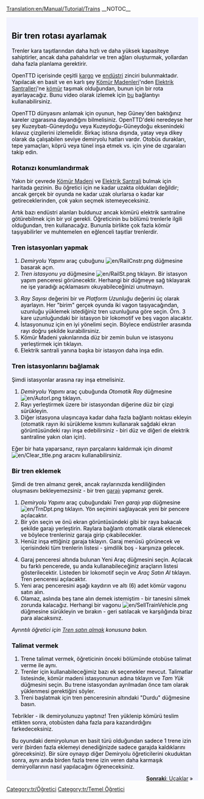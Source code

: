 [[Translation:en/Manual/Tutorial/Trains]]
__NOTOC__
{{en/Tabs|5|2
|Öğretici/Tr|1. Başlangıç<!--
-->|Öğretici/Otobüsler/Tr|2. Otobüsler<!--
-->|Öğretici/Trenler/Tr|3. Trenler<!--
-->|Öğretici/Uçaklar/Tr|4. Uçaklar<!--
-->|Öğretici/Sonuç/Tr|5. Sonuç}}
<div style="padding:.5em 1em 1em 1em; border-top:none; background-color:#f1f2fe; color:#000;">
{{tr/Öğretici}}
==Bir tren rotası ayarlamak==
Trenler kara taşıtlarından daha hızlı ve daha yüksek kapasiteye sahiptirler, ancak daha pahalıdırlar ve tren ağları oluşturmak, yollardan daha fazla planlama gerektirir.

OpenTTD içerisinde çeşitli [[tr/kargo|kargo]] ve [[tr/endüstri|endüstri]] zinciri bulunmaktadır. Yapılacak en basit ve en karlı şey [[tr/Kömür Madeni|Kömür Madenleri]]'nden [[tr/Elektrik Santrali|Elektrik Santralleri]]'ne [[tr/kömür|kömür]] taşımak olduğundan, bunun için bir rota ayarlayacağız. Bunu video olarak izlemek için [http://www.cs.helsinki.fi/u/ihonkone/ottd_tut.ogg bu] bağlantıyı kullanabilirsiniz.

OpenTTD dünyasını anlamak için oyunun, hep Güney'den baktığınız kareler ızgarasına dayandığını bilmelisiniz. OpenTTD'deki neredeyse her şey Kuzeybatı-Güneydoğu veya Kuzeydoğu-Güneydoğu eksenindeki kılavuz çizgilerini izlemelidir. Birkaç istisna dışında, yatay veya dikey olarak da çalışabilen seviye demiryolu hatları vardır. Otobüs durakları, tepe yamaçları, köprü veya tünel inşa etmek vs. için yine de ızgaraları takip edin.

===Rotanızı konumlandırmak===
Yakın bir çevrede [[tr/Kömür Madeni|Kömür Madeni]] ve [[tr/Elektrik Santrali|Elektrik Santrali]] bulmak için haritada gezinin. Bu öğretici için ne kadar uzakta oldukları değildir; ancak gerçek bir oyunda ne kadar uzak olurlarsa o kadar kar getireceklerinden, ''çok'' yakın seçmek istemeyeceksiniz.
{{en/Phototable|[[File:en/tutorial1.png|400px]]|Yakında bir kömür madeni bulunduran elektrik santrali.|none}}

Artık bazı endüstri alanları buldunuz ancak kömürü elektrik santraline götürebilmek için bir yol gerekli. Öğreticinin bu bölümü trenlerle ilgili olduğundan, tren kullanacağız. Bununla birlikte çok fazla kömür taşıyabilirler ve muhtemelen en eğlenceli taşıtlar trenlerdir.

===Tren istasyonları yapmak===
{{en/Phototable|[[File:en/Railroad Construction.png]]|Demiryolu yapımı araç çubuğu.|none|6=:}}
#''Demiryolu Yapımı'' araç çubuğunu [[File:en/RailCnstr.png]] düğmesine basarak açın.
#''Tren istasyonu ya'' düğmesine [[File:en/RailSt.png]] tıklayın. Bir istasyon yapım penceresi görünecektir. Herhangi bir düğmeye sağ tıklayarak ne işe yaradığı açıklamasını okuyabileceğinizi unutmayın.
{{en/Phototable|[[File:en/stationgui.png]]|Tren istasyon seçim penceresi.|none|6=:}}
<ol start="3">
<li>''Ray Sayısı'' değerini bir ve ''Platform Uzunluğu'' değerini üç olarak ayarlayın. Her "birim" gerçek oyunda iki vagon taşıyacağından, uzunluğu yüklemek istediğiniz tren uzunluğuna göre seçin. Örn. 3 kare uzunluğundaki bir istasyon bir lokomotif ve beş vagon alacaktır.
<li>İstasyonunuz için en iyi yönelimi seçin. Böylece endüstriler arasında rayı doğru şekilde kurabilirsiniz.
<li>Kömür Madeni yakınlarında düz bir zemin bulun ve istasyonu yerleştirmek için tıklayın.
<li>Elektrik santrali yanına başka bir istasyon daha inşa edin.
</ol>
{{en/Phototable|[[File:en/tutorial2.png|400px]]|Endüstri yakınlarındaki istasyonlarınız.|none|6=:}}

===Tren istasyonlarını bağlamak===
Şimdi istasyonlar arasına ray inşa etmelisiniz.

#''Demiryolu Yapımı'' araç çubuğunda ''Otomatik Ray'' düğmesine [[File:en/Autorl.png]] tıklayın.
#Rayı yerleştirmek üzere bir istasyondan diğerine düz bir çizgi sürükleyin.
#Diğer istasyona ulaşıncaya kadar daha fazla bağlantı noktası ekleyin (otomatik rayın iki sürükleme kısmını kullanarak sağdaki ekran görüntüsündeki rayı inşa edebilirsiniz - biri düz ve diğeri de elektrik santraline yakın olan için).
{{en/Phototable|[[File:en/tutorial3.png|400px]]|Bağlı istasyonlar.|none|6=:}}

Eğer bir hata yaparsanız, rayın parçalarını kaldırmak için ''dinamit'' [[File:en/Clear title.png]] aracını kullanabilirsiniz.

===Bir tren eklemek===
Şimdi de tren almanız gerek, ancak raylarınızda kendiliğinden oluşmasını bekleyemezsiniz - bir tren [[tr/Garaj|garajı]] yapmanız gerek.

#''Demiryolu Yapımı'' araç çubuğundaki ''Tren garajı yap'' düğmesine [[File:en/TrnDpt.png]] tıklayın. Yön seçimini sağlayacak yeni bir pencere açılacaktır.
#Bir yön seçin ve önü ekran görüntüsündeki gibi bir raya bakacak şekilde garajı yerleştirin. Raylara bağlantı otomatik olarak eklenecek ve böylece trenleriniz garaja girip çıkabilecekler.
#Henüz inşa ettiğiniz garaja tıklayın. Garaj menüsü görünecek ve içerisindeki tüm trenlerin listesi - şimdilik boş - karşınıza gelecek.
{{en/Phototable|[[File:en/tutorial4.png|400px]]|Garaj penceresi|none|6=:}}
<ol start="4">
<li>Garaj penceresi altında bulunan Yeni Araç düğmesini seçin. Açılacak bu farklı pencerede, şu anda kullanabileceğiniz araçların listesi gösterilecektir. Listeden bir lokomotif seçin ve ''Araç Satın Al'' tıklayın. Tren penceresi açılacaktır.
<li>Yeni araç penceresini aşağı kaydırın ve altı (6) adet kömür vagonu satın alın.
<li>Olamaz, aslında beş tane alın demek istemiştim - bir tanesini silmek zorunda kalacağız. Herhangi bir vagonu [[File:en/SellTrainVehicle.png]] düğmesine sürükleyin ve bırakın - geri satılacak ve karşılığında biraz para alacaksınız.
</ol>
''Ayrıntılı öğretici için [[tr/Tren satın almak|Tren satın almak]] konusuna bakın.''

===Talimat vermek===
#Trene talimat vermek, öğreticinin önceki bölümünde otobüse talimat verme ile aynı.
#Trenler için kullanabileceğimiz bazı ek seçenekler mevcut. Talimatlar listesinde, kömür madeni istasyonunun adına tıklayın ve ''Tam Yük'' düğmesini seçin. Bu trene istasyondan ayrılmadan önce tam olarak yüklenmesi gerektiğini söyler.
#Treni başlatmak için tren penceresinin altındaki "Durdu" düğmesine basın.

Tebrikler - ilk demiryolunuzu yaptınız! Tren yüklenip kömürü teslim ettikten sonra, otobüsten daha fazla para kazandırdığını farkedeceksiniz.

Bu oyundaki demiryolunun en basit türü olduğundan sadece 1 trene izin verir (birden fazla eklemeyi denediğinizde sadece garajda kaldıklarını göreceksiniz). Bir süre oynayıp diğer Demiryolu öğreticilerini okuduktan sonra, aynı anda birden fazla trene izin veren daha karmaşık demiryollarının nasıl yapılacağını öğreneceksiniz.

<span style="float: right">[[tr/Manual/Öğretici/Uçaklar|'''Sonraki''': Uçaklar]] &raquo;</span>
</div>
[[Category:tr/Öğretici]]
[[Category:tr/Temel Öğretici]]